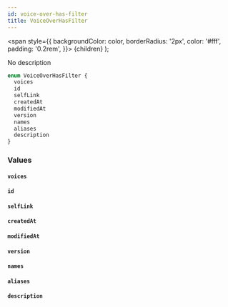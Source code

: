 ```yaml
---
id: voice-over-has-filter
title: VoiceOverHasFilter
---
```


<span
style={{
      backgroundColor: color,
      borderRadius: '2px',
      color: '#fff',
      padding: '0.2rem',
    }}>
{children}
</span>
);

No description

```graphql
enum VoiceOverHasFilter {
  voices
  id
  selfLink
  createdAt
  modifiedAt
  version
  names
  aliases
  description
}
```

### Values

#### `voices`

#### `id`

#### `selfLink`

#### `createdAt`

#### `modifiedAt`

#### `version`

#### `names`

#### `aliases`

#### `description`
